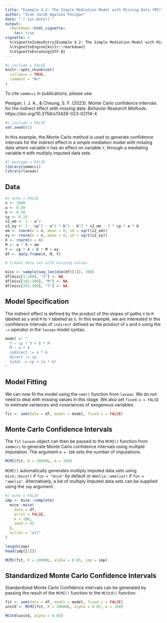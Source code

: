 ```yaml
---
title: "Example 4.2: The Simple Mediation Model with Missing Data (MI)"
author: "Ivan Jacob Agaloos Pesigan"
date: "`r Sys.Date()`"
output:
  rmarkdown::html_vignette:
    toc: true
vignette: >
  %\VignetteIndexEntry{Example 4.2: The Simple Mediation Model with Missing Data (MI)}
  %\VignetteEngine{knitr::rmarkdown}
  %\VignetteEncoding{UTF-8}
---
```


```r
#| include = FALSE
knitr::opts_chunk$set(
  collapse = TRUE,
  comment = "#>"
)
```

To cite `semmcci` in publications, please use: 

Pesigan, I. J. A., & Cheung, S. F. (2023).
Monte Carlo confidence intervals for the indirect effect with missing data.
*Behavior Research Methods*.
https://doi.org/10.3758/s13428-023-02114-4

```r
#| include = FALSE
set.seed(42)
```

In this example,
the Monte Carlo method is used to generate confidence intervals
for the indirect effect in a simple mediation model with missing data
where
variable `X` has an effect on variable `Y`,
through a mediating variable `M`
with multiply imputed data sets.

```r
#| message = FALSE
library(semmcci)
library(lavaan)
```

## Data

```r
#| echo = FALSE
n <- 1000
a <- 0.50
b <- 0.50
cp <- 0.25
s2_em <- 1 - a^2
s2_ey <- 1 - cp^2 - a^2 * b^2 - b^2 * s2_em - 2 * cp * a * b
em <- rnorm(n = n, mean = 0, sd = sqrt(s2_em))
ey <- rnorm(n = n, mean = 0, sd = sqrt(s2_ey))
X <- rnorm(n = n)
M <- a * X + em
Y <- cp * X + b * M + ey
df <- data.frame(X, M, Y)

# Create data set with missing values.

miss <- sample(seq_len(dim(df)[1]), 300)
df[miss[1:100], "X"] <- NA
df[miss[101:200], "M"] <- NA
df[miss[201:300], "Y"] <- NA
```

## Model Specification

The indirect effect is defined by the product of the slopes
of paths `X` to `M` labeled as `a` and `M` to `Y` labeled as `b`.
In this example, we are interested in the confidence intervals of `indirect`
defined as the product of `a` and `b` using the `:=` operator
in the `lavaan` model syntax.

```r
model <- "
  Y ~ cp * X + b * M
  M ~ a * X
  indirect := a * b
  direct := cp
  total := cp + (a * b)
"
```

## Model Fitting

We can now fit the model using the `sem()` function from `lavaan`.
We do not need to deal with missing values in this stage.
We also set `fixed.x = FALSE` to estimate variances and covariances
of exogenous variables.

```r
fit <- sem(data = df, model = model, fixed.x = FALSE)
```

## Monte Carlo Confidence Intervals

The `fit` `lavaan` object can then be passed to the `MCMI()` function from `semmcci`
to generate Monte Carlo confidence intervals
using multiple imputation.
The argument `m = 100` sets the number of imputations.

```r
MCMI(fit, R = 20000L, m = 100)
```

`MCMI()` automatically generates multiply imputed data sets
using `mice::mice()` if `fun = "mice"` by default
or `Amelia::amelia()` if `fun = "amelia"`.
Alternatively, a list of multiply imputed data sets can be supplied
using the `imp` argument.

```r
#| echo = FALSE
imp <- mice::complete(
  mice::mice(
    data = df,
    print = FALSE,
    m = 100,
    seed = 42
  ),
  action = "all"
)
```

```r
length(imp)
head(imp[[1]])
```

```r
MCMI(fit, R = 20000L, alpha = 0.05, imp = imp)
```

## Standardized Monte Carlo Confidence Intervals

Standardized Monte Carlo Confidence intervals can be generated by passing the result of the `MCMI()` function to the `MCStd()` function.

```r
fit <- sem(data = df, model = model, fixed.x = FALSE)
unstd <- MCMI(fit, R = 20000L, alpha = 0.05, m = 100)
```

```r
MCStd(unstd, alpha = 0.05)
```
